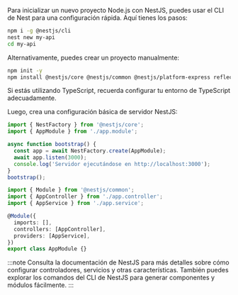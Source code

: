 Para inicializar un nuevo proyecto Node.js con NestJS, puedes usar el CLI de Nest para una configuración rápida. Aquí tienes los pasos:

```bash
npm i -g @nestjs/cli
nest new my-api
cd my-api
```

Alternativamente, puedes crear un proyecto manualmente:

```bash
npm init -y
npm install @nestjs/core @nestjs/common @nestjs/platform-express reflect-metadata rxjs
```

Si estás utilizando TypeScript, recuerda configurar tu entorno de TypeScript adecuadamente.

Luego, crea una configuración básica de servidor NestJS:

```ts title="main.ts"
import { NestFactory } from '@nestjs/core';
import { AppModule } from './app.module';

async function bootstrap() {
  const app = await NestFactory.create(AppModule);
  await app.listen(3000);
  console.log('Servidor ejecutándose en http://localhost:3000');
}
bootstrap();
```

```ts title="app.module.ts"
import { Module } from '@nestjs/common';
import { AppController } from './app.controller';
import { AppService } from './app.service';

@Module({
  imports: [],
  controllers: [AppController],
  providers: [AppService],
})
export class AppModule {}
```

:::note
Consulta la documentación de NestJS para más detalles sobre cómo configurar controladores, servicios y otras características. También puedes explorar los comandos del CLI de NestJS para generar componentes y módulos fácilmente.
:::
